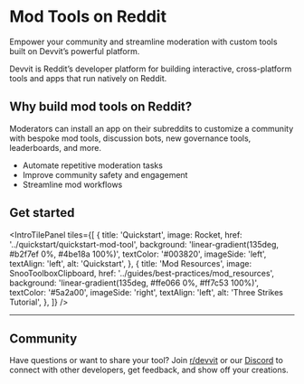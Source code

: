 
# Mod Tools on Reddit

Empower your community and streamline moderation with custom tools built on Devvit’s powerful platform.

Devvit is Reddit’s developer platform for building interactive, cross-platform tools and apps that run natively on Reddit.


## Why build mod tools on Reddit?
 Moderators can install an app on their subreddits to customize a community with bespoke mod tools, discussion bots, new governance tools, leaderboards, and more.

- Automate repetitive moderation tasks
- Improve community safety and engagement
- Streamline mod workflows


## Get started

<IntroTilePanel
  tiles={[
    {
      title: 'Quickstart',
      image: Rocket,
      href: '../quickstart/quickstart-mod-tool',
      background: 'linear-gradient(135deg, #b2f7ef 0%, #4be18a 100%)',
      textColor: '#003820',
      imageSide: 'left',
      textAlign: 'left',
      alt: 'Quickstart',
    },
    {
      title: 'Mod Resources',
      image: SnooToolboxClipboard,
      href: '../guides/best-practices/mod_resources',
      background: 'linear-gradient(135deg, #ffe066 0%, #ff7c53 100%)',
      textColor: '#5a2a00',
      imageSide: 'right',
      textAlign: 'left',
      alt: 'Three Strikes Tutorial',
    },
  ]}
/>

<hr style={{ margin: '2.5rem 0', border: 'none', borderTop: '2px solid #eee' }} />

## Community
Have questions or want to share your tool? Join [r/devvit](https://www.reddit.com/r/devvit/) or our [Discord](https://discord.gg/Cd43ExtEFS) to connect with other developers, get feedback, and show off your creations.

